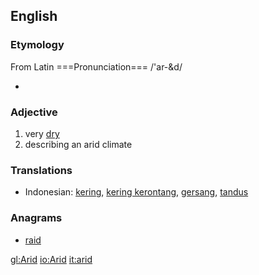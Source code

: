 ==English==

===Etymology===
From Latin ===Pronunciation===
/'ar-&d/
*{{audio|en-us-arid.ogg|Audio (US)}}

===Adjective===
{{en-adj-more-most}}

# very [[dry]]
# describing an arid climate

===Translations===
*Indonesian: [[kering]], [[kering kerontang]], [[gersang]], [[tandus]]

===Anagrams===
*[[raid]]

[[gl:Arid]]
[[io:Arid]]
[[it:arid]]